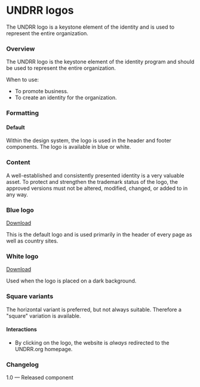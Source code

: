 

<Meta of={LogoStories} />

# UNDRR logos

The UNDRR logo is a keystone element of the identity and is used to represent the entire organization.

### Overview

The UNDRR logo is the keystone element of the identity program and should be used to represent the entire organization.

When to use:

- To promote business.
- To create an identity for the organization.

### Formatting

#### Default

Within the design system, the logo is used in the header and footer components. The logo is available in blue or white.

### Content

A well-established and consistently presented identity is a very valuable asset. To protect and strengthen the trademark status of the logo, the approved versions must not be altered, modified, changed, or added to in any way.

<Anchor storyId="foundation-logos--undrr-logo-blue" />

### Blue logo

[Download](images/undrr-logo-blue.svg)

This is the default logo and is used primarily in the header of every page as well as country sites.

<Canvas of={LogoStories.DefaultUndrrLogoBlue} meta={LogoStories} />

<Anchor storyId="foundation-logos--undrr-logo-white" />

### White logo

[Download](images/undrr-logo-white.svg)

Used when the logo is placed on a dark background.

<Canvas of={LogoStories.DefaultUndrrLogoWhite} meta={LogoStories} />

### Square variants

The horizontal variant is preferred, but not always suitable. Therefore a "square" variation is available.

<Canvas of={LogoStories.DefaultUndrrLogoSquareBlue} meta={LogoStories} />

<Canvas of={LogoStories.DefaultUndrrLogoSquareWhite} meta={LogoStories} />

#### Interactions

- By clicking on the logo, the website is _always_ redirected to the UNDRR.org homepage.

### Changelog

1.0 — Released component
